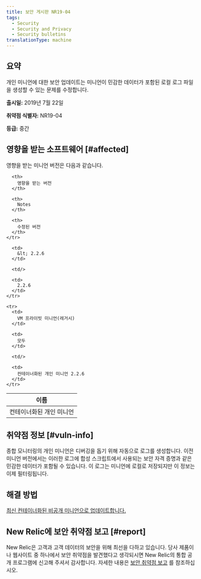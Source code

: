 ```yaml
---
title: 보안 게시판 NR19-04
tags:
  - Security
  - Security and Privacy
  - Security bulletins
translationType: machine
---
```


## 요약

개인 미니언에 대한 보안 업데이트는 미니언이 민감한 데이터가 포함된 로컬 로그 파일을 생성할 수 있는 문제를 수정합니다.

**출시일:** 2019년 7월 22일

**취약점 식별자:** NR19-04

**등급:** 중간

## 영향을 받는 소프트웨어 [#affected]

영향을 받는 미니언 버전은 다음과 같습니다.

<table>
  <thead>
    <tr>
      <th>
        이름
      </th>

      <th>
        영향을 받는 버전
      </th>

      <th>
        Notes
      </th>

      <th>
        수정된 버전
      </th>
    </tr>
  </thead>

  <tbody>
    <tr>
      <td>
        컨테이너화된 개인 미니언
      </td>

      <td>
        &lt; 2.2.6
      </td>

      <td/>

      <td>
        2.2.6
      </td>
    </tr>

    <tr>
      <td>
        VM 프라이빗 미니언(레거시)
      </td>

      <td>
        모두
      </td>

      <td/>

      <td>
        컨테이너화된 개인 미니언 2.2.6
      </td>
    </tr>
  </tbody>
</table>

## 취약점 정보 [#vuln-info]

종합 모니터링의 개인 미니언은 디버깅을 돕기 위해 자동으로 로그를 생성합니다. 이전 미니언 버전에서는 이러한 로그에 합성 스크립트에서 사용되는 보안 자격 증명과 같은 민감한 데이터가 포함될 수 있습니다. 이 로그는 미니언에 로컬로 저장되지만 이 정보는 이제 필터링됩니다.

## 해결 방법

[최신 컨테이너화된 비공개 미니언으로 업데이트합니다.](/docs/synthetics/new-relic-synthetics/private-locations/install-containerized-private-minions-cpms#install-update)

## New Relic에 보안 취약점 보고 [#report]

New Relic은 고객과 고객 데이터의 보안을 위해 최선을 다하고 있습니다. 당사 제품이나 웹사이트 중 하나에서 보안 취약점을 발견했다고 생각되시면 New Relic의 통합 공개 프로그램에 신고해 주셔서 감사합니다. 자세한 내용은 [보안 취약점 보고](/docs/security/new-relic-security/data-privacy/reporting-security-vulnerabilities) 를 참조하십시오.
